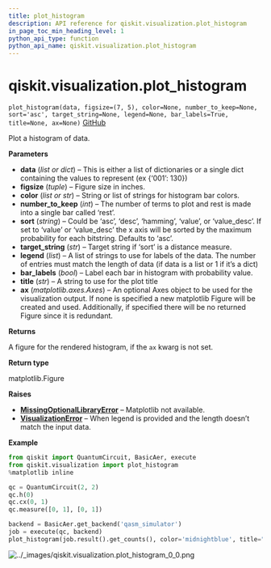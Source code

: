 ```yaml
---
title: plot_histogram
description: API reference for qiskit.visualization.plot_histogram
in_page_toc_min_heading_level: 1
python_api_type: function
python_api_name: qiskit.visualization.plot_histogram
---
```


# qiskit.visualization.plot\_histogram

<span id="qiskit.visualization.plot_histogram" />

`plot_histogram(data, figsize=(7, 5), color=None, number_to_keep=None, sort='asc', target_string=None, legend=None, bar_labels=True, title=None, ax=None)` [GitHub](https://github.com/qiskit/qiskit/tree/stable/0.18/qiskit/visualization/counts_visualization.py "view source code")

Plot a histogram of data.

**Parameters**

*   **data** (*list or dict*) – This is either a list of dictionaries or a single dict containing the values to represent (ex \{‘001’: 130})
*   **figsize** (*tuple*) – Figure size in inches.
*   **color** (*list or str*) – String or list of strings for histogram bar colors.
*   **number\_to\_keep** (*int*) – The number of terms to plot and rest is made into a single bar called ‘rest’.
*   **sort** (*string*) – Could be ‘asc’, ‘desc’, ‘hamming’, ‘value’, or ‘value\_desc’. If set to ‘value’ or ‘value\_desc’ the x axis will be sorted by the maximum probability for each bitstring. Defaults to ‘asc’.
*   **target\_string** (*str*) – Target string if ‘sort’ is a distance measure.
*   **legend** (*list*) – A list of strings to use for labels of the data. The number of entries must match the length of data (if data is a list or 1 if it’s a dict)
*   **bar\_labels** (*bool*) – Label each bar in histogram with probability value.
*   **title** (*str*) – A string to use for the plot title
*   **ax** (*matplotlib.axes.Axes*) – An optional Axes object to be used for the visualization output. If none is specified a new matplotlib Figure will be created and used. Additionally, if specified there will be no returned Figure since it is redundant.

**Returns**

A figure for the rendered histogram, if the `ax` kwarg is not set.

**Return type**

matplotlib.Figure

**Raises**

*   [**MissingOptionalLibraryError**](qiskit.aqua.MissingOptionalLibraryError "qiskit.aqua.MissingOptionalLibraryError") – Matplotlib not available.
*   [**VisualizationError**](qiskit.visualization.VisualizationError "qiskit.visualization.VisualizationError") – When legend is provided and the length doesn’t match the input data.

**Example**

```python
from qiskit import QuantumCircuit, BasicAer, execute
from qiskit.visualization import plot_histogram
%matplotlib inline

qc = QuantumCircuit(2, 2)
qc.h(0)
qc.cx(0, 1)
qc.measure([0, 1], [0, 1])

backend = BasicAer.get_backend('qasm_simulator')
job = execute(qc, backend)
plot_histogram(job.result().get_counts(), color='midnightblue', title="New Histogram")
```

![../\_images/qiskit.visualization.plot\_histogram\_0\_0.png](/images/api/qiskit/0.32/qiskit.visualization.plot_histogram_0_0.png)

